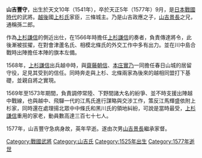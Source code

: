 {{japanese|japanese=山吉 豊守|kana=やまよし とよもり|romaji=Yamayoshi Toyumori}}
'''山吉豐守'''，出生於天文10年（1541年），卒於天正5年（1577年）9月，是[[日本|日本]][[戰國_(日本)|戰國時代]]的武將。[[越後|越後]]國[[上杉氏|上杉氏]]家臣，三條城主。乃是山吉政應之子，[[山吉景長|山吉景長]]之兄，通稱孫二郎。

作為[[上杉謙信|上杉謙信]]的側近出仕，在1566年時擔任[[上杉謙信|上杉謙信]]的奏者，負責傳達將令，此後漸被拔擢，在對會津蘆名氏、相模北條氏的外交工作中多有出力。並在川中島合戰時出陣擔任本陣的旗本左備。

1568年，[[上杉謙信|上杉謙信]]出兵越中時，與[[齋藤朝信|齋藤朝信]]、[[本庄實乃|本庄實乃]]一同擔任春日山城的居留守役，足見其受到的信任。同時奔走與上杉、北條兩家為後來的越相同盟打下基礎，並親自將之實現。

1569年至1573年期間，負責調停常陸、下野間諸大名的紛爭、並不時支援出陣越中戰線，也與越中、飛驒一代的江馬氏進行謀略與交涉工作，策反江馬輝盛依附上杉家，同時還在處理揚北眾中中條氏和黑川氏的領地糾紛，可說是當時最受，[[上杉謙信|上杉謙信]]重用的家老，動員數高達三百七十七人。

1577年，山吉豐守急病身故，英年早逝。遂由次男[[山吉景長|山吉景長]]繼承家督。

[[Category:戰國武將|Category:戰國武將]]
[[Category:山吉氏|Category:山吉氏]]
[[Category:1525年出生|Category:1525年出生]]
[[Category:1577年逝世|Category:1577年逝世]]